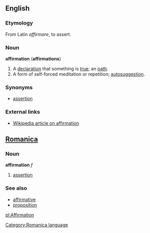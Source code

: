 ==English==

===Etymology===
From Latin ''affirmare'', to assert.

===Noun===
'''affirmation''' ('''affirmations''')
#A [[declaration]] that something is [[true]]; an [[oath]].
#A form of self-forced meditation or repetition; [[autosuggestion]].

===Synonyms===
*[[assertion]]

===External links===
*[[w:affirmation|Wikipedia article on affirmation]]

==[[Romanica]]==
[[Category:Romanica language]]
===Noun===
'''affirmation''' ''f''
#[[assertion]]

===See also===
*[[affirmative]] 
*[[proposition]]

[[pl:Affirmation]]
